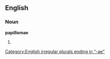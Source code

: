 ==English==

===Noun===
'''papillomae'''

# {{plural of|[[papilloma]]}}

[[Category:English irregular plurals ending in "-ae"]]